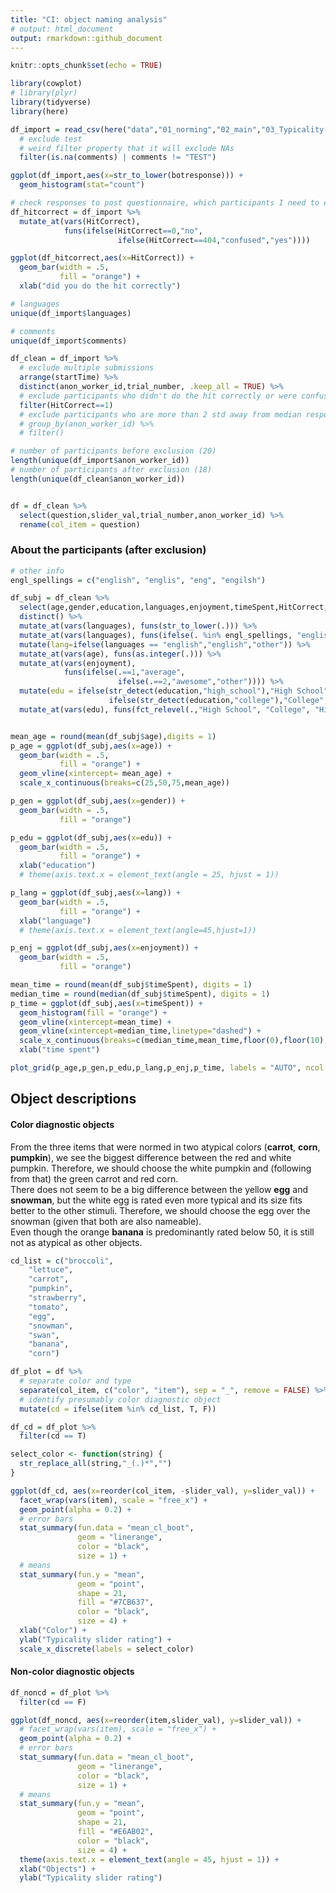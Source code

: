 ```yaml
---
title: "CI: object naming analysis"
# output: html_document
output: rmarkdown::github_document
---
```


```r
knitr::opts_chunk$set(echo = TRUE)
```

```r
library(cowplot)
# library(plyr)
library(tidyverse)
library(here)

df_import = read_csv(here("data","01_norming","02_main","03_Typicality-norming","data.csv")) %>%
  # exclude test
  # weird filter property that it will exclude NAs
  filter(is.na(comments) | comments != "TEST")
```

```r
ggplot(df_import,aes(x=str_to_lower(botresponse))) +
  geom_histogram(stat="count")
```

```r
# check responses to post questionnaire, which participants I need to exclude (e.g., HitCorrect and NativeLanguage)
df_hitcorrect = df_import %>% 
  mutate_at(vars(HitCorrect),
            funs(ifelse(HitCorrect==0,"no",
                        ifelse(HitCorrect==404,"confused","yes"))))

ggplot(df_hitcorrect,aes(x=HitCorrect)) +
  geom_bar(width = .5,
           fill = "orange") +
  xlab("did you do the hit correctly")

# languages
unique(df_import$languages)

# comments
unique(df_import$comments)
```


```r

df_clean = df_import %>% 
  # exclude multiple submissions
  arrange(startTime) %>% 
  distinct(anon_worker_id,trial_number, .keep_all = TRUE) %>% 
  # exclude participants who didn't do the hit correctly or were confused (self reportedly)
  filter(HitCorrect==1)
  # exclude participants who are more than 2 std away from median responses
  # group_by(anon_worker_id) %>%
  # filter()

# number of participants before exclusion (20)
length(unique(df_import$anon_worker_id))
# number of participants after exclusion (18)
length(unique(df_clean$anon_worker_id))


df = df_clean %>%
  select(question,slider_val,trial_number,anon_worker_id) %>% 
  rename(col_item = question)
```


### About the participants (after exclusion)

```r
# other info
engl_spellings = c("english", "englis", "eng", "engilsh")

df_subj = df_clean %>% 
  select(age,gender,education,languages,enjoyment,timeSpent,HitCorrect,comments,anon_worker_id) %>% 
  distinct() %>% 
  mutate_at(vars(languages), funs(str_to_lower(.))) %>% 
  mutate_at(vars(languages), funs(ifelse(. %in% engl_spellings, "english", .))) %>% 
  mutate(lang=ifelse(languages == "english","english","other")) %>% 
  mutate_at(vars(age), funs(as.integer(.))) %>% 
  mutate_at(vars(enjoyment), 
            funs(ifelse(.==1,"average",
                        ifelse(.==2,"awesome","other")))) %>% 
  mutate(edu = ifelse(str_detect(education,"high_school"),"High School",
                      ifelse(str_detect(education,"college"),"College","Higher"))) %>% 
  mutate_at(vars(edu), funs(fct_relevel(.,"High School", "College", "Higher")))


mean_age = round(mean(df_subj$age),digits = 1)
p_age = ggplot(df_subj,aes(x=age)) +
  geom_bar(width = .5,
           fill = "orange") +
  geom_vline(xintercept= mean_age) +
  scale_x_continuous(breaks=c(25,50,75,mean_age))

p_gen = ggplot(df_subj,aes(x=gender)) +
  geom_bar(width = .5,
           fill = "orange")

p_edu = ggplot(df_subj,aes(x=edu)) +
  geom_bar(width = .5,
           fill = "orange") +
  xlab("education")
  # theme(axis.text.x = element_text(angle = 25, hjust = 1))

p_lang = ggplot(df_subj,aes(x=lang)) +
  geom_bar(width = .5,
           fill = "orange") +
  xlab("language")
  # theme(axis.text.x = element_text(angle=45,hjust=1))

p_enj = ggplot(df_subj,aes(x=enjoyment)) +
  geom_bar(width = .5,
           fill = "orange")

mean_time = round(mean(df_subj$timeSpent), digits = 1)
median_time = round(median(df_subj$timeSpent), digits = 1)
p_time = ggplot(df_subj,aes(x=timeSpent)) +
  geom_histogram(fill = "orange") +
  geom_vline(xintercept=mean_time) +
  geom_vline(xintercept=median_time,linetype="dashed") +
  scale_x_continuous(breaks=c(median_time,mean_time,floor(0),floor(10),floor(25),floor(20))) +
  xlab("time spent")

plot_grid(p_age,p_gen,p_edu,p_lang,p_enj,p_time, labels = "AUTO", ncol = 2, align = 'v')

```

## Object descriptions

#### Color diagnostic objects
From the three items that were normed in two atypical colors (**carrot**, **corn**, **pumpkin**), we see the biggest difference between the red and white pumpkin. Therefore, we should choose the white pumpkin and (following from that) the green carrot and red corn.<br>
There does not seem to be a big difference between the yellow **egg** and **snowman**, but the white egg is rated even more typical and its size fits better to the other stimuli. Therefore, we should choose the egg over the snowman (given that both are also nameable).<br>
Even though the orange **banana** is predominantly rated below 50, it is still not as atypical as other objects.

```r

cd_list = c("broccoli",
	"lettuce",
	"carrot",
	"pumpkin",
	"strawberry",
	"tomato",
	"egg",
	"snowman",
	"swan",
	"banana",
	"corn")

df_plot = df %>% 
  # separate color and type
  separate(col_item, c("color", "item"), sep = "_", remove = FALSE) %>% 
  # identify presumably color diagnostic object
  mutate(cd = ifelse(item %in% cd_list, T, F))

```

```r

df_cd = df_plot %>% 
  filter(cd == T)

select_color <- function(string) {
  str_replace_all(string,"_(.)*","")
}

ggplot(df_cd, aes(x=reorder(col_item, -slider_val), y=slider_val)) +
  facet_wrap(vars(item), scale = "free_x") +
  geom_point(alpha = 0.2) +
  # error bars 
  stat_summary(fun.data = "mean_cl_boot",
               geom = "linerange",
               color = "black",
               size = 1) + 
  # means
  stat_summary(fun.y = "mean",
               geom = "point",
               shape = 21,
               fill = "#7CB637",
               color = "black",
               size = 4) +
  xlab("Color") +
  ylab("Typicality slider rating") +
  scale_x_discrete(labels = select_color)
```

#### Non-color diagnostic objects

```r

df_noncd = df_plot %>% 
  filter(cd == F)

ggplot(df_noncd, aes(x=reorder(item,slider_val), y=slider_val)) +
  # facet_wrap(vars(item), scale = "free_x") +
  geom_point(alpha = 0.2) +
  # error bars 
  stat_summary(fun.data = "mean_cl_boot",
               geom = "linerange",
               color = "black",
               size = 1) + 
  # means
  stat_summary(fun.y = "mean",
               geom = "point",
               shape = 21,
               fill = "#E6AB02",
               color = "black",
               size = 4) +
  theme(axis.text.x = element_text(angle = 45, hjust = 1)) +
  xlab("Objects") +
  ylab("Typicality slider rating")
```

